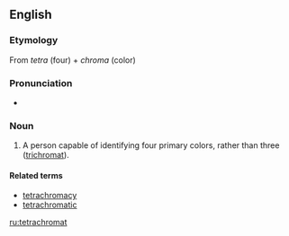 ==English==

===Etymology===
From {{etyl|grc|en}} ''tetra'' (four) + ''chroma'' (color)

===Pronunciation===
* {{a|US}} {{X-SAMPA|/%tE.tr@"kr@U.m{t/}}

===Noun===
{{en-noun}}

# A person capable of identifying four primary colors, rather than three ([[trichromat]]).

====Related terms====
* [[tetrachromacy]]
* [[tetrachromatic]]

[[ru:tetrachromat]]
